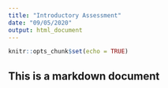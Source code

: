 ```yaml
---
title: "Introductory Assessment"
date: "09/05/2020"
output: html_document
---
```


```r
knitr::opts_chunk$set(echo = TRUE)
```

## This is a markdown document
